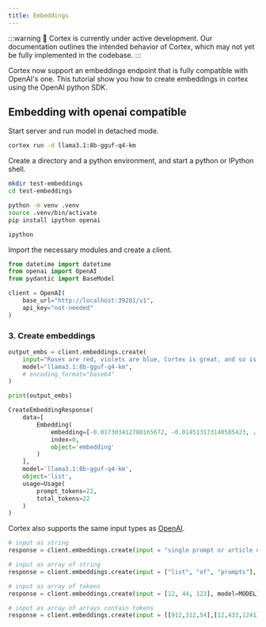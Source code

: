 ```yaml
---
title: Embeddings
---
```

:::warning
🚧 Cortex is currently under active development. Our documentation outlines the intended behavior of
Cortex, which may not yet be fully implemented in the codebase.
:::

Cortex now support an embeddings endpoint that is fully compatible with OpenAI's one.
This tutorial show you how to create embeddings in cortex using the OpenAI python SDK.

## Embedding with openai compatible

Start server and run model in detached mode.

```sh
cortex run -d llama3.1:8b-gguf-q4-km
```

Create a directory and a python environment, and start a python or IPython shell.

```sh
mkdir test-embeddings
cd test-embeddings
```
```sh
python -m venv .venv
source .venv/bin/activate
pip install ipython openai
```
```sh
ipython
```
Import the necessary modules and create a client.

```py
from datetime import datetime
from openai import OpenAI
from pydantic import BaseModel
```
```py
client = OpenAI(
    base_url="http://localhost:39281/v1",
    api_key="not-needed"
)
```

### 3. Create embeddings

```py
output_embs = client.embeddings.create(
    input="Roses are red, violets are blue, Cortex is great, and so is Jan too!",
    model="llama3.1:8b-gguf-q4-km",
    # encoding_format="base64"
)
```
```py
print(output_embs)
```
```py
CreateEmbeddingResponse(
    data=[
        Embedding(
            embedding=[-0.017303412780165672, -0.014513173140585423, ...],
            index=0,
            object='embedding'
        )
    ],
    model='llama3.1:8b-gguf-q4-km',
    object='list',
    usage=Usage(
        prompt_tokens=22,
        total_tokens=22
    )
)
```

Cortex also supports the same input types as [OpenAI](https://platform.openai.com/docs/api-reference/embeddings/create).

```py
# input as string
response = client.embeddings.create(input = "single prompt or article or other", model=MODEL)
```
```py
# input as array of string
response = client.embeddings.create(input = ["list", "of", "prompts"], model=MODEL)
```
```py
# input as array of tokens
response = client.embeddings.create(input = [12, 44, 123], model=MODEL)
```
```py
# input as array of arrays contain tokens
response = client.embeddings.create(input = [[912,312,54],[12,433,1241]], model=MODEL)
```
